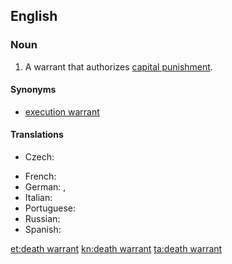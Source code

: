 ==English==
{{wikipedia}}

===Noun===
{{en-noun|head=[[death]] [[warrant]]}}

# A warrant that authorizes [[capital punishment]].

====Synonyms====
* [[execution warrant]]

====Translations====
{{trans-top|warrant that authorizes capital punishment}}
* Czech: {{t|cs|rozsudek smrti|m}}
{{trans-mid}}
* French: {{t|fr|condamnation à mort |f}}
* German: {{t+|de|Todesurteil|n}}, {{t|de|Hinrichtungsbefehl|m}}
* Italian: {{t|it|condanna a morte|f}}
* Portuguese: {{t|pt|sentença de morte|f}}
* Russian: {{t+|ru|смертная казнь|f|sc=Cyrl}}
* Spanish: {{t|es|sentencia de muerte|f}}
{{trans-bottom}}

[[et:death warrant]]
[[kn:death warrant]]
[[ta:death warrant]]
